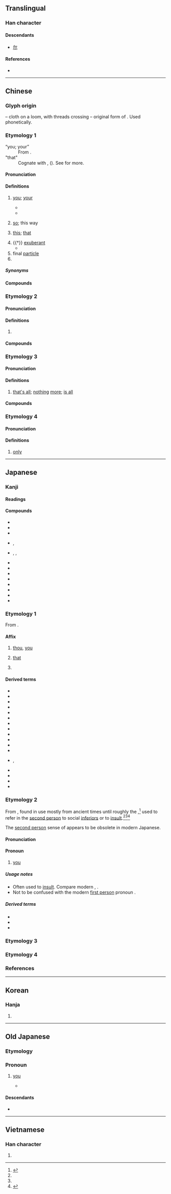 {{also|尔|尓}}
{{character info}}
==Translingual==

===Han character===
{{Han char|rn=89|rad=爻|as=10|sn=14|four=10227|canj=MFBK}}

====Descendants====
* [[尔]]

====References====
* {{Han ref|kx=0691.040|dkj=19750|dj=1104.030|hdz=10027.010|uh=723E|ud=29246|bh=BAB8|bd=47800}}

----

==Chinese==

===Glyph origin===
{{Han etym}}
{{liushu|p}} – cloth on a loom, with threads crossing – original form of {{och-l|檷|loom}}. Used phonetically.

===Etymology 1===
{{zh-forms|s=尔|alt=尒,𡭗,尓,𠇍,尔}}
; “you; your”
: From {{inh|zh|sit-pro|*na-ŋ||you}}.
; "that"
: Cognate with {{zh-l|那|that}}, {{och-l|若|id=3|that}} ({{zh-ref|Schuessler, 2007}}). See {{zh-l|那}} for more.

====Pronunciation====
{{zh-pron
|m=ěr
|c=ji5
|h=pfs=ngì
|md=ī
|mn=xm,qz,tw:ní/zz,twvk:jíⁿ
|mn-t=re2
|w=
|mc=y
|oc=y
|ma=
|cat=pron,det,part,pn
}}

====Definitions====
{{zh-hanzi}}

# {{lb|zh|literary|or|dialectal}} [[you]]; [[your]]
#* {{zh-x|誰 謂 爾 無 羊，三百 維 群。|Who can say that '''you''' have no sheep? There are three hundred in [each] herd.|ref=Shijing}}
#* {{zh-x|我 無 爾 詐，爾 無 我 虞。|I do not deceive '''you'''; '''You''' do not deceive me.|ref=Zuozhuan}}
# {{lb|zh|literary}} [[so]]; this way
# {{lb|zh|literary}} [[this]]; [[that]]
# {{†}} {{lb|zh|of flowers}} [[exuberant]]
#* {{zh-x|彼 爾 維 何，維 常 之 華{huā}。|What is that so '''gorgeous'''? It is the flowers of the cherry tree.|ref=Shijing}}
# final [[particle]]
# {{surname|zh}}

=====Synonyms=====
{{zh-dial|你}}

====Compounds====
{{zh-der|爾我|爾朱|布爾茲|博爾赤|厄爾巴島|喀什米爾|凡爾賽宮|巴爾的摩|吉賽爾|塔塔爾族|北愛爾蘭|偶爾|巴爾|塞內加爾|丹珠爾|具爾|密爾|喀什噶爾|嘑爾|卑爾根|巴塞爾|不爾|喀布爾河|愛爾蘭海|愛爾蘭|倏爾|侃爾|不過爾爾|乃爾|公爾忘私|德爾班|俄爾|亞爾薩斯|國爾忘家|廓爾喀人|庫里爾臺|宴爾新婚|卓爾出群|布魯塞爾|布雷爾港|布爾諾|布爾喬亞|巴爾沙|卓爾不群|尼泊爾|布爾哥尼|塞爾維亞|性荷爾蒙|安道爾|巴什吉爾|卓爾|奧爾良|彈布爾|俾爾遐福|加爾達湖|塞席爾|基爾特|云爾|庫爾河|喀布爾|俶爾|吉爾庫克|巴圖爾|加爾各答|出爾反爾|凡爾賽|凡爾|海拉爾河|爾等|率爾成章|爾雅|爾曹|福爾摩斯|爾雅翼|畢拉爾|爾汝之交|爾汝|海拉爾|新婚燕爾|爾格|福爾摩沙|波爾多|率爾|科爾沁|札賚諾爾|溫文爾雅|果爾|波納爾|瓶爾小草|率爾操觚|爾詐我虞|爾爾|爾時|甘珠爾|爾後|摩爾人|努爾哈赤|燕爾新婚|焉爾|李爾王|波爾卡舞|拉合爾|爾來|新奧爾良|爾雅溫文|爾虞我詐|爾當|燕爾|爾日|薩爾|貝爾格勒|賀爾蒙|索爾|薩爾河|華爾街|聊復爾耳|薩爾溫江|高爾夫球|葉爾羌|聊復爾爾|道爾頓制|阿爾金山|逌爾|貝加爾湖|葉爾羌河|謐爾|薩爾瓦多|魯爾河|維吾爾族|鬼子敢爾|貝爾湖|遽爾|高爾夫|馬爾地夫|馬爾他|阿爾及爾|墨爾本|諾貝爾獎|風流爾雅|額爾德尼|維吾爾文|阿爾斯太|竟爾|雍容爾雅|羅亞爾河|蕞爾|達喀爾|謖爾|阿爾泰山|維吾爾語|里爾|荷爾蒙|鏗爾|達斡爾族|齊齊哈爾|赫爾辛基|蘇爾奈|華爾滋|莞爾|楚瑪爾河|桑給巴爾|瑞爾|托爾斯泰|格爾木|露西爾|威爾瑪|奧維爾|喀爾曲尕|布干維爾|維吾爾|新疆維吾爾自治區|羅布淖爾|阿拉爾|安迪爾|喀拉克爾|奴爾|柯爾克孜|烏爾其|康克爾|薩塔爾|吉爾吉斯|塔什庫爾干|依蓋爾其|英也爾|庫爾勒|乃則爾巴格|達布達爾|玉爾其|卡塔爾|蒙特利爾|吉爾吉斯斯坦|新罕布什爾|厄瓜多爾|諾貝爾|卡爾加里|傑克遜維爾|諾爾蘭|采爾馬特|里爾克|塞繆爾|恩格爾|恩格爾定律|恩格爾係數|埃爾帕索|艾爾帕索|厄爾巴索|巴爾幹|尼爾|巴爾幹半島|貝爾法斯特|阿爾及利亞|內茲佩爾塞|阿爾卑斯|南阿爾卑斯|阿爾伯塔|蘇必利爾|蘇必利爾湖|聖皮埃爾|聖皮埃爾和密克隆|沃爾夫|沃爾夫岡|沃爾夫定律|切爾諾貝利|愛爾蘭語|愛爾蘭威士忌|溫特圖爾|卡爾斯魯厄|卡爾斯魯爾|埃菲爾鐵塔|艾菲爾鐵塔|基爾|隆美爾|圖爾庫|馬爾默|馬爾摩|斯德哥爾摩|斯德哥爾摩症候群|斯德哥爾摩綜合症|斯德哥爾摩綜合徵|斯皮爾伯格|陶格夫匹爾斯|貝爾蓋人|貝爾格萊德|貝爾維尤|貝爾莫潘|哈爾濱|克孜爾|恰爾隆|恰爾巴格|膘爾托闊依}}

===Etymology 2===
{{zh-forms|s=尔|alt=尼,呢}}

====Pronunciation====
{{zh-pron
|mn=xm,zz:nî/tw:nī
|dial=n
|cat=
}}

====Definitions====
{{zh-hanzi}}

# {{rfdef|zh}}

====Compounds====
{{zh-der|偌爾|遐爾:hiah-nī|遐爾仔|遮爾|遮爾仔}}

===Etymology 3===
{{zh-forms|s=尔|alt=耳}}

====Pronunciation====
{{zh-pron
|mn=xm,zz,tw,sg:niā/qz:liǎ/qz:nǐ/tw:niâ
|mn_note=niâ - contraction of {{zh-l|爾爾|niā-niā}}
|dial=n
|cat=part
}}

====Definitions====
{{zh-hanzi}}

# {{lb|zh|Hokkien}} [[that's all]]; [[nothing]] [[more]]; [[is all]]

====Compounds====
{{zh-der|爾爾:niā-niā}}

===Etymology 4===
{{zh-forms|s=尔}}

====Pronunciation====
{{zh-pron
|mn=qz:nǎ/xm:nā
|dial=n
|cat=adv
}}

====Definitions====
{{zh-hanzi}}

# {{lb|zh|Hokkien}} [[only]]

----

==Japanese==

===Kanji===
{{ja-kanji|grade=|rs=爻10}}

====Readings====
{{ja-readings
|goon=に
|kanon=じ
|kun=なんじ-<なんぢ-, そ-れ, そ-の, しか-り
|nanori=あき, あきら, ちか, ちかし, み, みつる
}}

====Compounds====
{{der-top3|Compounds}}
* {{ja-r|爾%雅|^じ%が}}
* {{ja-r|爾%前|に%ぜん}}
* {{ja-r|大%為%爾|^た%い%に}}
* {{ja-r|弖%爾%波|て%に%は|rom=-}}, {{ja-r|手%爾%波|て%に%は}}
* {{ja-r|弖%爾%乎%波|て%に%を%は|rom=-}}, {{ja-r|手%爾%遠%波|て%に%を%は|rom=-}}, {{ja-r|天%爾%遠%波|て%に%を%は}}
* {{ja-r|法%爾|ほう%に}}
* {{ja-r|亜爾然丁|^アルゼンチン}}
* {{ja-r|喀什噶爾|^カシュガル}}
* {{ja-r|撒爾沙|サルサ}}
* {{ja-r|舎的爾|セーデル}}
* {{ja-r|哈爾浜|^ハルビン}}
* {{ja-r|伯剌西爾|^ブラジル}}
* {{ja-r|莫臥爾|^モール}}
{{der-bottom}}

===Etymology 1===
{{ja-kanjitab|yomi=kanon|じ}}

From {{der|ja|ltc|sort=し'|-}} {{ltc-l|爾}}.

====Affix====
{{ja-pos|affix|じ}}

# {{n-g|[[second person]] [[archaic]] [[pronoun]]:}} [[thou]], [[you]]
# {{n-g|[[distal]] [[pronoun]] equivalent to modern {{ja-r|それ}} or {{ja-r|その}}:}} [[that]]
# {{n-g|[[auxiliary]] [[character]] in {{m|ja|漢文|tr=[[kanbun]]}} [[text]]s [[indicate|indicating]] [[state]] or [[condition]]}}

====Derived terms====
{{der-top4}}
* {{ja-r|爾%後|じ%ご}}
* {{ja-r|爾%今|じ%こん}}
* {{ja-r|爾%時|じ%じ}}
* {{ja-r|爾%汝|じ%じょ}}
* {{ja-r|爾%曹|じ%そう}}
* {{ja-r|爾%余|じ%よ}}
* {{ja-r|爾%来|じ%らい}}
* {{ja-r|云%爾|うん%じ}}
* {{ja-r|莞%爾|かん%じ}}
* {{ja-r|鏗%爾|こう%じ}}
* {{ja-r|忽%爾|こつ%じ}}
* {{ja-r|蕞%爾|さい%じ}}
* {{ja-r|卒%爾|そつ%じ|rom=-}}, {{ja-r|率%爾|そつ%じ}}
* {{ja-r|徒%爾|と%じ}}
* {{ja-r|瞥%爾|べつ%じ}}
* {{ja-r|勃%爾|ぼつ%じ}}
* {{ja-r|聊%爾|りょう%じ}}
{{der-bottom}}

===Etymology 2===
{{ja-kanjitab|yomi=i|おれ|alt=儞}}

From {{inh|ja|ojp|sort=おれ|-}}, found in use mostly from ancient times until roughly the {{w|Heian period}},<ref name="KDJ">{{R:Kokugo Dai Jiten}}</ref> used to refer in the [[second person]] to social [[inferior]]s or to [[insult]].<ref name="KDJ"/><ref name="DJR"/><ref name="DJS">{{R:Daijisen}}</ref>

The [[second person]] sense of {{m|en|you}} appears to be obsolete in modern Japanese.

====Pronunciation====
{{ja-pron|おれ|acc=0|acc_ref=DJR}}

====Pronoun====
{{ja-pos|pronoun|おれ}}

# {{lb|ja|archaic|vulgar|sort=おれ}} {{n-g|[[second person]] [[pronoun]]:}} [[you]]

=====Usage notes=====
* Often used to [[insult]].  Compare modern {{cog|ja|お前|tr=omae}}, {{cog|en|you}} {{m|en|son of a bitch}}.
* Not to be confused with the modern [[first person]] pronoun {{m|ja|俺|tr=ore}}.

=====Derived terms=====
* {{ja-r|うれ}}
* {{ja-r|爾%奴|おれ%め}}
* {{ja-r|爾%等|おれ%ら}}

===Etymology 3===
{{ja-kanjitab|yomi=k|なんじ}}
{{ja-see|汝}}

===Etymology 4===
{{ja-kanjitab|yomi=k|しか}}
{{ja-see|然}}

===References===
<references/>

----

==Korean==

===Hanja===
{{ko-hanja|hangeul=이|eumhun=|rv=i|mr=i|y=i}}

# {{rfdef|ko|sort=爻10}}

----

==Old Japanese==

===Etymology===
{{rfe|ojp|sort=おれ}}

===Pronoun===
{{head|ojp|pronoun|tr=ore|kana|おれ|sort=おれ}}

# <!--{{lb|ojp|vulgar|sort=おれ}}--> {{n-g|[[second person]] [[pronoun]]:}} [[you]]
#* {{RQ:Kojiki|Second scroll, {{w|Yamato Takeru no mikoto}}}}
#*: {{ux|ojp|爾詔：「吾&#64091;坐纒向之日代宮所知大八嶋國。大帶日子淤斯呂和氣天皇之御子、名倭男具那王&#64091;也、'''意禮'''熊曾建二人不伏無禮聞看而、取殺'''意禮'''詔而遣。」}}

====Descendants====
* {{desc|ja|[[爾]], [[儞]]|tr=ore}}

----

==Vietnamese==

===Han character===
{{vi-hantu|[[nhãi]], [[nhĩ]]|rs=爻10}}

# {{rfdef|vi|sort=爻10}}